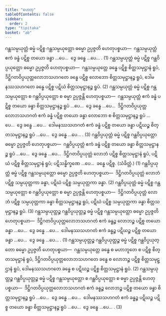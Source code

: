 ```yaml
---
title: "ဟေတု"
tableOfContents: false
sidebar:
  order: 2
type: "tipitaka"
basket: "ab"
---
```



<DynamicBreadcrumb />

<Division number="45">

<Paragraph number="1719">
ဂန္ထသမ္ပယုတ္တံ ဓမ္မံ ပဋိစ္စ ဂန္ထသမ္ပယုတ္တော ဓမ္မော ဥပ္ပဇ္ဇတိ ဟေတုပစ္စယာ—  ဂန္ထသမ္ပယုတ္တံ ဧကံ ခန္ဓံ ပဋိစ္စ တယော ခန္ဓာ …ပေ…  ဒွေ ခန္ဓေ …ပေ… . (1)
</Paragraph>

<Paragraph number="1720">
ဂန္ထသမ္ပယုတ္တံ ဓမ္မံ ပဋိစ္စ ဂန္ထဝိပ္ပယုတ္တော ဓမ္မော ဥပ္ပဇ္ဇတိ ဟေတုပစ္စယာ—  ဂန္ထသမ္ပယုတ္တေ ခန္ဓေ ပဋိစ္စ စိတ္တသမုဋ္ဌာနံ ရူပံ, ဒိဋ္ဌိဂတဝိပ္ပယုတ္တလောဘသဟဂတေ ခန္ဓေ ပဋိစ္စ လောဘော စိတ္တသမုဋ္ဌာနဉ္စ ရူပံ, ဒေါမနဿသဟဂတေ ခန္ဓေ ပဋိစ္စ ပဋိဃံ စိတ္တသမုဋ္ဌာနဉ္စ ရူပံ. (2)
</Paragraph>

<Paragraph number="1721">
ဂန္ထသမ္ပယုတ္တံ ဓမ္မံ ပဋိစ္စ ဂန္ထသမ္ပယုတ္တော စ ဂန္ထဝိပ္ပယုတ္တော စ ဓမ္မာ ဥပ္ပဇ္ဇန္တိ ဟေတုပစ္စယာ—  ဂန္ထသမ္ပယုတ္တံ ဧကံ ခန္ဓံ ပဋိစ္စ တယော ခန္ဓာ စိတ္တသမုဋ္ဌာနဉ္စ ရူပံ …ပေ…  ဒွေ ခန္ဓေ …ပေ…  ဒိဋ္ဌိဂတဝိပ္ပယုတ္တလောဘသဟဂတံ ဧကံ ခန္ဓံ ပဋိစ္စ တယော ခန္ဓာ လောဘော စ စိတ္တသမုဋ္ဌာနဉ္စ ရူပံ …ပေ…  ဒွေ ခန္ဓေ …ပေ…  ဒေါမနဿသဟဂတံ ဧကံ ခန္ဓံ ပဋိစ္စ တယော ခန္ဓာ ပဋိဃဉ္စ စိတ္တသမုဋ္ဌာနဉ္စ ရူပံ …ပေ…  ဒွေ ခန္ဓေ …ပေ… . (3)
</Paragraph>

</Division>
<Division number="46">

<Paragraph number="1722">
ဂန္ထဝိပ္ပယုတ္တံ ဓမ္မံ ပဋိစ္စ ဂန္ထဝိပ္ပယုတ္တော ဓမ္မော ဥပ္ပဇ္ဇတိ ဟေတုပစ္စယာ—  ဂန္ထဝိပ္ပယုတ္တံ ဧကံ ခန္ဓံ ပဋိစ္စ တယော ခန္ဓာ စိတ္တသမုဋ္ဌာနဉ္စ ရူပံ …ပေ…  ဒွေ ခန္ဓေ …ပေ…  ဒိဋ္ဌိဂတဝိပ္ပယုတ္တံ လောဘံ ပဋိစ္စ စိတ္တသမုဋ္ဌာနံ ရူပံ, ပဋိဃံ ပဋိစ္စ စိတ္တသမုဋ္ဌာနံ ရူပံ; ပဋိသန္ဓိက္ခဏေ …ပေ…  ခန္ဓေ ပဋိစ္စ. (သံခိတ္တံ.) (1)
</Paragraph>

<Paragraph number="1723">
ဂန္ထဝိပ္ပယုတ္တံ ဓမ္မံ ပဋိစ္စ ဂန္ထသမ္ပယုတ္တော ဓမ္မော ဥပ္ပဇ္ဇတိ ဟေတုပစ္စယာ—  ဒိဋ္ဌိဂတဝိပ္ပယုတ္တံ လောဘံ ပဋိစ္စ သမ္ပယုတ္တကာ ခန္ဓာ, ပဋိဃံ ပဋိစ္စ သမ္ပယုတ္တကာ ခန္ဓာ. (2)
</Paragraph>

<Paragraph number="1724">
ဂန္ထဝိပ္ပယုတ္တံ ဓမ္မံ ပဋိစ္စ ဂန္ထသမ္ပယုတ္တော စ ဂန္ထဝိပ္ပယုတ္တော စ ဓမ္မာ ဥပ္ပဇ္ဇန္တိ ဟေတုပစ္စယာ—  ဒိဋ္ဌိဂတဝိပ္ပယုတ္တံ လောဘံ ပဋိစ္စ သမ္ပယုတ္တကာ ခန္ဓာ စိတ္တသမုဋ္ဌာနဉ္စ ရူပံ, ပဋိဃံ ပဋိစ္စ သမ္ပယုတ္တကာ ခန္ဓာ စိတ္တသမုဋ္ဌာနဉ္စ ရူပံ. (3)
</Paragraph>

</Division>
<Division number="47">

<Paragraph number="1725">
ဂန္ထသမ္ပယုတ္တဉ္စ ဂန္ထဝိပ္ပယုတ္တဉ္စ ဓမ္မံ ပဋိစ္စ ဂန္ထသမ္ပယုတ္တော ဓမ္မော ဥပ္ပဇ္ဇတိ ဟေတုပစ္စယာ—  ဒိဋ္ဌိဂတဝိပ္ပယုတ္တလောဘသဟဂတံ ဧကံ ခန္ဓဉ္စ လောဘဉ္စ ပဋိစ္စ တယော ခန္ဓာ …ပေ…  ဒွေ ခန္ဓေ …ပေ…  ဒေါမနဿသဟဂတံ ဧကံ ခန္ဓဉ္စ ပဋိဃဉ္စ ပဋိစ္စ တယော ခန္ဓာ …ပေ…  ဒွေ ခန္ဓေ …ပေ… . (1)
</Paragraph>

<Paragraph number="1726">
ဂန္ထသမ္ပယုတ္တဉ္စ ဂန္ထဝိပ္ပယုတ္တဉ္စ ဓမ္မံ ပဋိစ္စ ဂန္ထဝိပ္ပယုတ္တော ဓမ္မော ဥပ္ပဇ္ဇတိ ဟေတုပစ္စယာ—  ဂန္ထသမ္ပယုတ္တေ ခန္ဓေ စ မဟာဘူတေ စ ပဋိစ္စ စိတ္တသမုဋ္ဌာနံ ရူပံ, ဒိဋ္ဌိဂတဝိပ္ပယုတ္တလောဘသဟဂတေ ခန္ဓေ စ လောဘဉ္စ ပဋိစ္စ စိတ္တသမုဋ္ဌာနံ ရူပံ, ဒေါမနဿသဟဂတေ ခန္ဓေ စ ပဋိဃဉ္စ ပဋိစ္စ စိတ္တသမုဋ္ဌာနံ ရူပံ. (2)
</Paragraph>

<Paragraph number="1727">
ဂန္ထသမ္ပယုတ္တဉ္စ ဂန္ထဝိပ္ပယုတ္တဉ္စ ဓမ္မံ ပဋိစ္စ ဂန္ထသမ္ပယုတ္တော စ ဂန္ထဝိပ္ပယုတ္တော စ ဓမ္မာ ဥပ္ပဇ္ဇန္တိ ဟေတုပစ္စယာ—  ဒိဋ္ဌိဂတဝိပ္ပယုတ္တလောဘသဟဂတံ ဧကံ ခန္ဓဉ္စ လောဘဉ္စ ပဋိစ္စ တယော ခန္ဓာ စိတ္တသမုဋ္ဌာနဉ္စ ရူပံ …ပေ…  ဒွေ ခန္ဓေ …ပေ…  ဒေါမနဿသဟဂတံ ဧကံ ခန္ဓဉ္စ ပဋိဃဉ္စ ပဋိစ္စ တယော ခန္ဓာ စိတ္တသမုဋ္ဌာနဉ္စ ရူပံ …ပေ…  ဒွေ ခန္ဓေ …ပေ… . (3)
</Paragraph>
</Division>